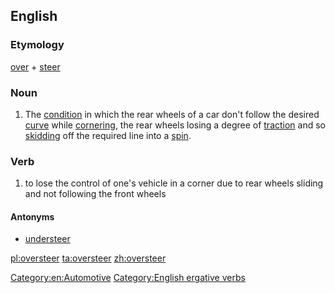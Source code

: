 ==English==
{{wikipedia}}

===Etymology===
[[over]] + [[steer]]

===Noun===
{{en-noun}}

# The [[condition]] in which the rear wheels of a car don't follow the desired [[curve]] while [[cornering]], the rear wheels losing a degree of [[traction]] and so [[skidding]] off the required line into a [[spin]].

===Verb===
{{en-verb}}

# to lose the control of one's vehicle in a corner due to rear wheels sliding and not following the front wheels

====Antonyms====
* [[understeer]]

[[Category:en:Automotive]]
[[Category:English ergative verbs]]

[[pl:oversteer]]
[[ta:oversteer]]
[[zh:oversteer]]